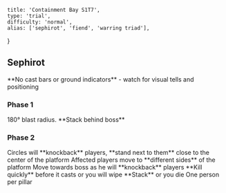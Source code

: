     title: 'Containment Bay S1T7',
    type: 'trial',
    difficulty: 'normal',
    alias: ['sephirot', 'fiend', 'warring triad'],
}

## Sephirot

<Alert color="green" icon="warning">
    **No cast bars or ground indicators** - watch for visual tells and positioning
</Alert>

### Phase 1

<Trigger type="on" trigger="Boss turns to face random player with arms up" color="orange">
    180° blast radius. **Stack behind boss**
</Trigger>

### Phase 2

<Trigger type="on" trigger="Blue circles" color="blue">
    Circles will **knockback** players, **stand next to them** close to the center of the platform
</Trigger>

<Trigger type="on" trigger="Gold marker" color="orange">
    Affected players move to **different sides** of the platform
</Trigger>

<Trigger type="on" trigger="Boss lowers head to platform" color="blue">
    Move towards boss as he will **knockback** players
</Trigger>

<Trigger type="on spawn" trigger="Storm of Words" color="red">
    **Kill quickly** before it casts<Consequence> or you will wipe</Consequence>
</Trigger>

<Trigger type="on" trigger="Stack Marker" color="blue">
    **Stack**<Consequence> or you die</Consequence>
</Trigger>

<Trigger type="on spawn" trigger="Two large pillars" color="red">
    One person per pillar
</Trigger>

